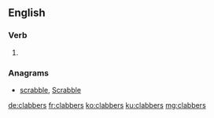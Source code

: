 ==English==

===Verb===
{{head|en}}

# {{en-third-person singular of|clabber}}

===Anagrams===
* [[scrabble#English|scrabble]], [[Scrabble#English|Scrabble]]

[[de:clabbers]]
[[fr:clabbers]]
[[ko:clabbers]]
[[ku:clabbers]]
[[mg:clabbers]]